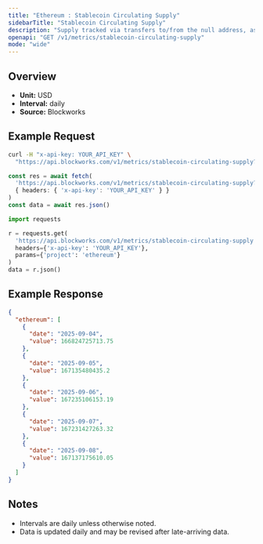 ```yaml
---
title: "Ethereum : Stablecoin Circulating Supply"
sidebarTitle: "Stablecoin Circulating Supply"
description: "Supply tracked via transfers to/from the null address, as well as distinct issuance and redemption events for supported stablecoins. Circulating supply remove supply held in bridges, token treasuries, and known mint/burn addresses."
openapi: "GET /v1/metrics/stablecoin-circulating-supply"
mode: "wide"
---
```


## Overview

- **Unit:** USD
- **Interval:** daily
- **Source:** Blockworks

## Example Request

<CodeGroup>

```bash cURL
curl -H "x-api-key: YOUR_API_KEY" \
  "https://api.blockworks.com/v1/metrics/stablecoin-circulating-supply?project=ethereum"
```

```typescript TypeScript
const res = await fetch(
  'https://api.blockworks.com/v1/metrics/stablecoin-circulating-supply?project=ethereum',
  { headers: { 'x-api-key': 'YOUR_API_KEY' } }
)
const data = await res.json()
```

```python Python
import requests

r = requests.get(
  'https://api.blockworks.com/v1/metrics/stablecoin-circulating-supply',
  headers={'x-api-key': 'YOUR_API_KEY'},
  params={'project': 'ethereum'}
)
data = r.json()
```

</CodeGroup>

## Example Response

```json
{
  "ethereum": [
    {
      "date": "2025-09-04",
      "value": 166824725713.75
    },
    {
      "date": "2025-09-05",
      "value": 167135480435.2
    },
    {
      "date": "2025-09-06",
      "value": 167235106153.19
    },
    {
      "date": "2025-09-07",
      "value": 167231427263.32
    },
    {
      "date": "2025-09-08",
      "value": 167137175610.05
    }
  ]
}
```

## Notes
- Intervals are daily unless otherwise noted.
- Data is updated daily and may be revised after late-arriving data.
